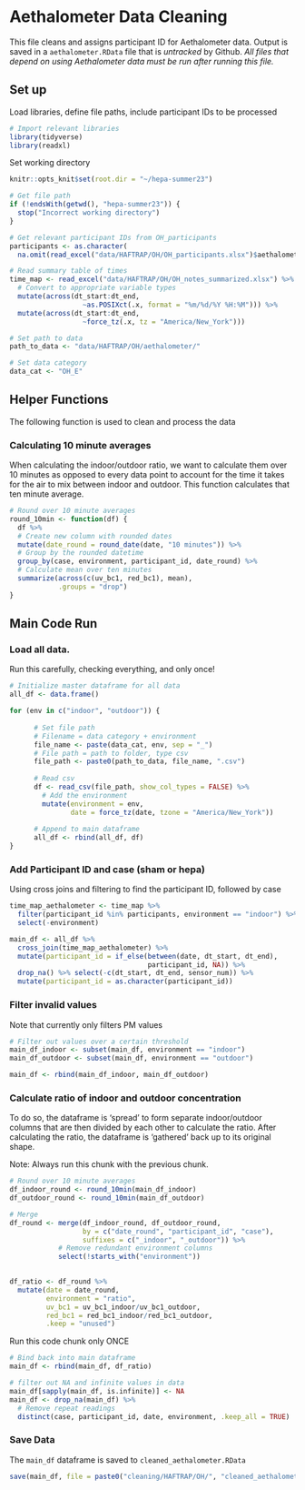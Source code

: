 # Aethalometer Data Cleaning
This file cleans and assigns participant ID for Aethalometer data. Output is saved in a `aethalometer.RData` file that is *untracked* by Github. *All files that depend on using Aethalometer data must be run after running this file.*


## Set up
Load libraries, define file paths, include participant IDs to be processed
```r
# Import relevant libraries
library(tidyverse)
library(readxl)
```
Set working directory
```r
knitr::opts_knit$set(root.dir = "~/hepa-summer23")
```


```r
# Get file path
if (!endsWith(getwd(), "hepa-summer23")) {
  stop("Incorrect working directory")
}
```

```r
# Get relevant participant IDs from OH_participants
participants <- as.character(
  na.omit(read_excel("data/HAFTRAP/OH/OH_participants.xlsx")$aethalometer))

# Read summary table of times
time_map <- read_excel("data/HAFTRAP/OH/OH_notes_summarized.xlsx") %>%
  # Convert to appropriate variable types
  mutate(across(dt_start:dt_end, 
                  ~as.POSIXct(.x, format = "%m/%d/%Y %H:%M"))) %>%
  mutate(across(dt_start:dt_end, 
                  ~force_tz(.x, tz = "America/New_York")))
```

```r
# Set path to data
path_to_data <- "data/HAFTRAP/OH/aethalometer/"

# Set data category
data_cat <- "OH_E"
```

## Helper Functions
The following function is used to clean and process the data

### Calculating 10 minute averages
When calculating the indoor/outdoor ratio, we want to calculate them over 10 minutes as opposed to every data point to account for the time it takes for the air to mix between indoor and outdoor. This function calculates that ten minute average.
```r
# Round over 10 minute averages
round_10min <- function(df) {
  df %>%
  # Create new column with rounded dates
  mutate(date_round = round_date(date, "10 minutes")) %>%
  # Group by the rounded datetime
  group_by(case, environment, participant_id, date_round) %>%
  # Calculate mean over ten minutes
  summarize(across(c(uv_bc1, red_bc1), mean),
            .groups = "drop")
}
```

## Main Code Run
### Load all data. 
Run this carefully, checking everything, and only once!
```r
# Initialize master dataframe for all data
all_df <- data.frame()

for (env in c("indoor", "outdoor")) {
      
      # Set file path
      # Filename = data category + environment 
      file_name <- paste(data_cat, env, sep = "_")
      # File path = path to folder, type csv
      file_path <- paste0(path_to_data, file_name, ".csv")
      
      # Read csv
      df <- read_csv(file_path, show_col_types = FALSE) %>%
        # Add the environment
        mutate(environment = env, 
               date = force_tz(date, tzone = "America/New_York"))
      
      # Append to main dataframe
      all_df <- rbind(all_df, df)
}
```

### Add Participant ID and case (sham or hepa)
Using cross joins and filtering to find the participant ID, followed by case
```r
time_map_aethalometer <- time_map %>% 
  filter(participant_id %in% participants, environment == "indoor") %>%
  select(-environment)

main_df <- all_df %>%
  cross_join(time_map_aethalometer) %>%
  mutate(participant_id = if_else(between(date, dt_start, dt_end), 
                                  participant_id, NA)) %>% 
  drop_na() %>% select(-c(dt_start, dt_end, sensor_num)) %>%
  mutate(participant_id = as.character(participant_id))
```

### Filter invalid values
Note that currently only filters PM values
```r
# Filter out values over a certain threshold
main_df_indoor <- subset(main_df, environment == "indoor")
main_df_outdoor <- subset(main_df, environment == "outdoor")

main_df <- rbind(main_df_indoor, main_df_outdoor)
```

### Calculate ratio of indoor and outdoor concentration
To do so, the dataframe is 'spread' to form separate indoor/outdoor columns that are then divided by each other to calculate the ratio. After calculating the ratio, the dataframe is 'gathered' back up to its original shape.

Note: Always run this chunk with the previous chunk.
```r
# Round over 10 minute averages
df_indoor_round <- round_10min(main_df_indoor)
df_outdoor_round <- round_10min(main_df_outdoor)

# Merge
df_round <- merge(df_indoor_round, df_outdoor_round, 
                  by = c("date_round", "participant_id", "case"), 
                  suffixes = c("_indoor", "_outdoor")) %>%
            # Remove redundant environment columns
            select(!starts_with("environment"))
          

df_ratio <- df_round %>% 
  mutate(date = date_round,
         environment = "ratio", 
         uv_bc1 = uv_bc1_indoor/uv_bc1_outdoor,
         red_bc1 = red_bc1_indoor/red_bc1_outdoor,
         .keep = "unused")
```

Run this code chunk only ONCE
```r
# Bind back into main dataframe
main_df <- rbind(main_df, df_ratio)

# filter out NA and infinite values in data
main_df[sapply(main_df, is.infinite)] <- NA
main_df <- drop_na(main_df) %>%
  # Remove repeat readings
  distinct(case, participant_id, date, environment, .keep_all = TRUE)
```


### Save Data
The `main_df` dataframe is saved to `cleaned_aethalometer.RData`
```r
save(main_df, file = paste0("cleaning/HAFTRAP/OH/", "cleaned_aethalometer.RData"))
```